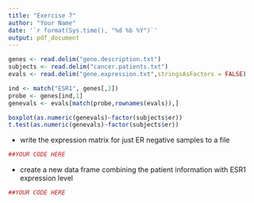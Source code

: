 ```yaml
---
title: "Exercise 7"
author: "Your Name"
date: '`r format(Sys.time(), "%d %b %Y")`'
output: pdf_document
---
```


```r
genes <- read.delim("gene.description.txt")
subjects <- read.delim("cancer.patients.txt")
evals <- read.delim("gene.expression.txt",stringsAsFactors = FALSE)
```


```r
ind <- match("ESR1", genes[,2])
probe <- genes[ind,1]
genevals <- evals[match(probe,rownames(evals)),]

```

```r
boxplot(as.numeric(genevals)~factor(subjects$er))
t.test(as.numeric(genevals)~factor(subjects$er))
```

- write the expression matrix for just ER negative samples to a file

```r
##YOUR CODE HERE
```

- create a new data frame combining the patient information with ESR1 expression level

```r
##YOUR CODE HERE
```

